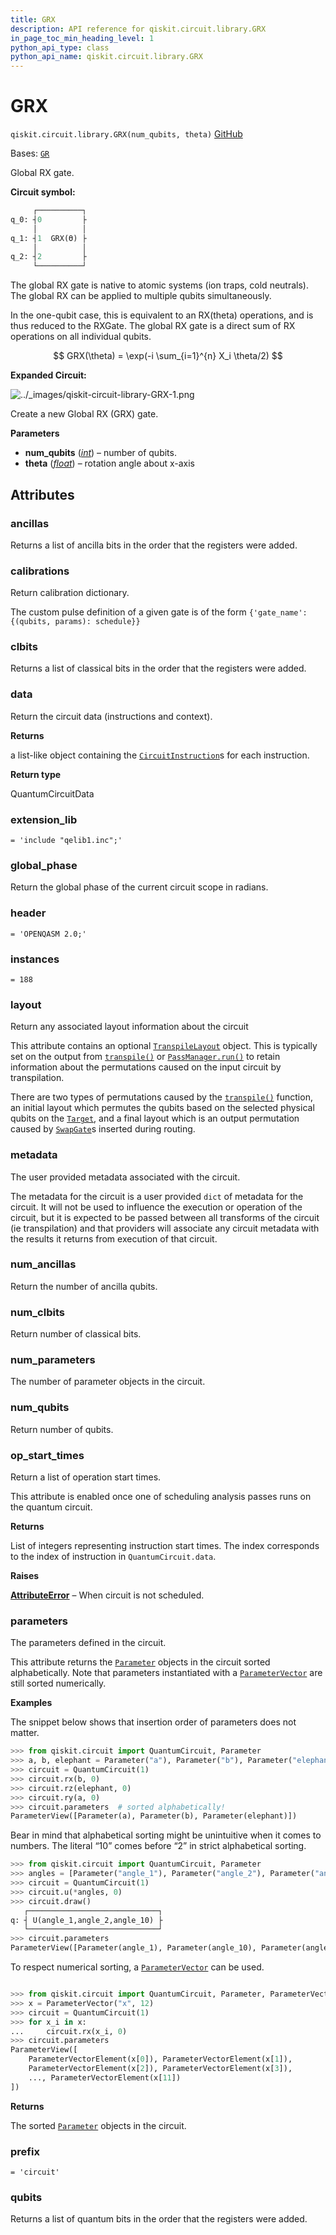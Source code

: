 ```yaml
---
title: GRX
description: API reference for qiskit.circuit.library.GRX
in_page_toc_min_heading_level: 1
python_api_type: class
python_api_name: qiskit.circuit.library.GRX
---
```


# GRX

<span id="qiskit.circuit.library.GRX" />

`qiskit.circuit.library.GRX(num_qubits, theta)` [GitHub](https://github.com/qiskit/qiskit/tree/stable/0.45/qiskit/circuit/library/generalized_gates/gr.py "view source code")

Bases: [`GR`](qiskit.circuit.library.GR "qiskit.circuit.library.generalized_gates.gr.GR")

Global RX gate.

**Circuit symbol:**

```python
     ┌──────────┐
q_0: ┤0         ├
     │          │
q_1: ┤1  GRX(ϴ) ├
     │          │
q_2: ┤2         ├
     └──────────┘
```

The global RX gate is native to atomic systems (ion traps, cold neutrals). The global RX can be applied to multiple qubits simultaneously.

In the one-qubit case, this is equivalent to an RX(theta) operations, and is thus reduced to the RXGate. The global RX gate is a direct sum of RX operations on all individual qubits.

$$
GRX(\theta) = \exp(-i \sum_{i=1}^{n} X_i \theta/2)
$$

**Expanded Circuit:**

![../\_images/qiskit-circuit-library-GRX-1.png](/images/api/qiskit/0.45/qiskit-circuit-library-GRX-1.png)

Create a new Global RX (GRX) gate.

**Parameters**

*   **num\_qubits** ([*int*](https://docs.python.org/3/library/functions.html#int "(in Python v3.12)")) – number of qubits.
*   **theta** ([*float*](https://docs.python.org/3/library/functions.html#float "(in Python v3.12)")) – rotation angle about x-axis

## Attributes

<span id="qiskit.circuit.library.GRX.ancillas" />

### ancillas

Returns a list of ancilla bits in the order that the registers were added.

<span id="qiskit.circuit.library.GRX.calibrations" />

### calibrations

Return calibration dictionary.

The custom pulse definition of a given gate is of the form `{'gate_name': {(qubits, params): schedule}}`

<span id="qiskit.circuit.library.GRX.clbits" />

### clbits

Returns a list of classical bits in the order that the registers were added.

<span id="qiskit.circuit.library.GRX.data" />

### data

Return the circuit data (instructions and context).

**Returns**

a list-like object containing the [`CircuitInstruction`](qiskit.circuit.CircuitInstruction "qiskit.circuit.CircuitInstruction")s for each instruction.

**Return type**

QuantumCircuitData

<span id="qiskit.circuit.library.GRX.extension_lib" />

### extension\_lib

`= 'include "qelib1.inc";'`

<span id="qiskit.circuit.library.GRX.global_phase" />

### global\_phase

Return the global phase of the current circuit scope in radians.

<span id="qiskit.circuit.library.GRX.header" />

### header

`= 'OPENQASM 2.0;'`

<span id="qiskit.circuit.library.GRX.instances" />

### instances

`= 188`

<span id="qiskit.circuit.library.GRX.layout" />

### layout

Return any associated layout information about the circuit

This attribute contains an optional [`TranspileLayout`](qiskit.transpiler.TranspileLayout "qiskit.transpiler.TranspileLayout") object. This is typically set on the output from [`transpile()`](compiler#qiskit.compiler.transpile "qiskit.compiler.transpile") or [`PassManager.run()`](qiskit.transpiler.PassManager#run "qiskit.transpiler.PassManager.run") to retain information about the permutations caused on the input circuit by transpilation.

There are two types of permutations caused by the [`transpile()`](compiler#qiskit.compiler.transpile "qiskit.compiler.transpile") function, an initial layout which permutes the qubits based on the selected physical qubits on the [`Target`](qiskit.transpiler.Target "qiskit.transpiler.Target"), and a final layout which is an output permutation caused by [`SwapGate`](qiskit.circuit.library.SwapGate "qiskit.circuit.library.SwapGate")s inserted during routing.

<span id="qiskit.circuit.library.GRX.metadata" />

### metadata

The user provided metadata associated with the circuit.

The metadata for the circuit is a user provided `dict` of metadata for the circuit. It will not be used to influence the execution or operation of the circuit, but it is expected to be passed between all transforms of the circuit (ie transpilation) and that providers will associate any circuit metadata with the results it returns from execution of that circuit.

<span id="qiskit.circuit.library.GRX.num_ancillas" />

### num\_ancillas

Return the number of ancilla qubits.

<span id="qiskit.circuit.library.GRX.num_clbits" />

### num\_clbits

Return number of classical bits.

<span id="qiskit.circuit.library.GRX.num_parameters" />

### num\_parameters

The number of parameter objects in the circuit.

<span id="qiskit.circuit.library.GRX.num_qubits" />

### num\_qubits

Return number of qubits.

<span id="qiskit.circuit.library.GRX.op_start_times" />

### op\_start\_times

Return a list of operation start times.

This attribute is enabled once one of scheduling analysis passes runs on the quantum circuit.

**Returns**

List of integers representing instruction start times. The index corresponds to the index of instruction in `QuantumCircuit.data`.

**Raises**

[**AttributeError**](https://docs.python.org/3/library/exceptions.html#AttributeError "(in Python v3.12)") – When circuit is not scheduled.

<span id="qiskit.circuit.library.GRX.parameters" />

### parameters

The parameters defined in the circuit.

This attribute returns the [`Parameter`](qiskit.circuit.Parameter "qiskit.circuit.Parameter") objects in the circuit sorted alphabetically. Note that parameters instantiated with a [`ParameterVector`](qiskit.circuit.ParameterVector "qiskit.circuit.ParameterVector") are still sorted numerically.

**Examples**

The snippet below shows that insertion order of parameters does not matter.

```python
>>> from qiskit.circuit import QuantumCircuit, Parameter
>>> a, b, elephant = Parameter("a"), Parameter("b"), Parameter("elephant")
>>> circuit = QuantumCircuit(1)
>>> circuit.rx(b, 0)
>>> circuit.rz(elephant, 0)
>>> circuit.ry(a, 0)
>>> circuit.parameters  # sorted alphabetically!
ParameterView([Parameter(a), Parameter(b), Parameter(elephant)])
```

Bear in mind that alphabetical sorting might be unintuitive when it comes to numbers. The literal “10” comes before “2” in strict alphabetical sorting.

```python
>>> from qiskit.circuit import QuantumCircuit, Parameter
>>> angles = [Parameter("angle_1"), Parameter("angle_2"), Parameter("angle_10")]
>>> circuit = QuantumCircuit(1)
>>> circuit.u(*angles, 0)
>>> circuit.draw()
   ┌─────────────────────────────┐
q: ┤ U(angle_1,angle_2,angle_10) ├
   └─────────────────────────────┘
>>> circuit.parameters
ParameterView([Parameter(angle_1), Parameter(angle_10), Parameter(angle_2)])
```

To respect numerical sorting, a [`ParameterVector`](qiskit.circuit.ParameterVector "qiskit.circuit.ParameterVector") can be used.

```python
```

```python
>>> from qiskit.circuit import QuantumCircuit, Parameter, ParameterVector
>>> x = ParameterVector("x", 12)
>>> circuit = QuantumCircuit(1)
>>> for x_i in x:
...     circuit.rx(x_i, 0)
>>> circuit.parameters
ParameterView([
    ParameterVectorElement(x[0]), ParameterVectorElement(x[1]),
    ParameterVectorElement(x[2]), ParameterVectorElement(x[3]),
    ..., ParameterVectorElement(x[11])
])
```

**Returns**

The sorted [`Parameter`](qiskit.circuit.Parameter "qiskit.circuit.Parameter") objects in the circuit.

<span id="qiskit.circuit.library.GRX.prefix" />

### prefix

`= 'circuit'`

<span id="qiskit.circuit.library.GRX.qubits" />

### qubits

Returns a list of quantum bits in the order that the registers were added.

